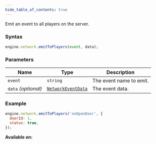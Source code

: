 ```yaml
---
hide_table_of_contents: true
---
```



Emit an event to all players on the server.

### Syntax

```js
engine.network.emitToPlayers(event, data);
```

### Parameters

| Name                | Type                                              | Description             |
| ------------------- | ------------------------------------------------- | ----------------------- |
| `event`             | `string`                                          | The event name to emit. |
| `data` _(optional)_ | [`NetworkEventData`](/sdk/types/NetworkEventData) | The event data.         |

### Example

```js
engine.network.emitToPlayers('onOpenDoor', {
  doorId: 1,
  status: true,
});
```

**Available on:** <ClientTag /> <ServerTag />
